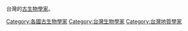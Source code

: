 台灣的[[古生物學家|古生物學家]]。

[[Category:各國古生物學家|Category:各國古生物學家]]
[[Category:台灣生物學家|Category:台灣生物學家]]
[[Category:台灣地質學家|Category:台灣地質學家]]